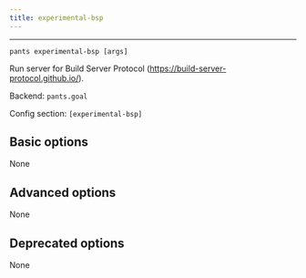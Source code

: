 ```yaml
---
title: experimental-bsp
---
```



---

```
pants experimental-bsp [args]
```

Run server for Build Server Protocol (https://build-server-protocol.github.io/).

Backend: <span className="color--primary">`pants.goal`</span>

Config section: <span className="color--primary">`[experimental-bsp]`</span>

<span className={styles.options}>

## Basic options

None

## Advanced options

None

## Deprecated options

None

</span>

